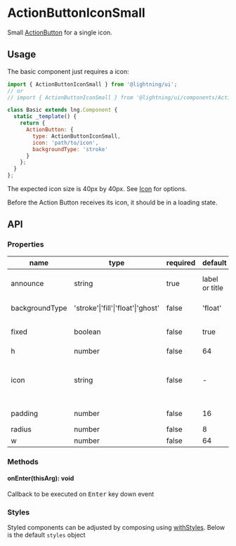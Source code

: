 
# ActionButtonIconSmall

Small [ActionButton](?path=/docs/actionbutton--base) for a single icon.

## Usage

The basic component just requires a icon:

```js
import { ActionButtonIconSmall } from '@lightning/ui';
// or
// import { ActionButtonIconSmall } from '@lightning/ui/components/ActionButton';

class Basic extends lng.Component {
  static _template() {
    return {
      ActionButton: {
        type: ActionButtonIconSmall,
        icon: 'path/to/icon',
        backgroundType: 'stroke'
      }
    };
  }
};
```

The expected icon size is 40px by 40px. See [Icon](?path=/docs/icon--basic) for options.

<Canvas>
  <Story id="actionbuttoniconsmall--base" />
</Canvas>


Before the Action Button receives its icon, it should be in a loading state.
<Canvas>
  <Story id="actionbuttoniconsmall--loading" />
</Canvas>

## API

### Properties

name|type|required|default|description
--|--|--|--|--
announce|string|true|label or title|announcement text for screen readers
backgroundType|'stroke'\|'fill'\|'float'\|'ghost'|false|'float'|color of `Button` container.
fixed|boolean|false|true|when true, `w` overrides `minWidth`
h|number|false|64|height
icon|string|false|-|URI for icon or inline svg that may live next to the title. See <a href="?path=/docs/icon--basic">Icon</a>
padding|number|false|16|left and right padding value
radius|number|false|8|border radius
w|number|false|64|width

### Methods

#### onEnter(thisArg): void

Callback to be executed on <kbd>Enter</kbd> key down event

### Styles

Styled components can be adjusted by composing using [withStyles](?path=/docs/mixins-withstyles--basic). Below is the default `styles` object

<Theme theme={ActionButtonIconSmall.styles} />
